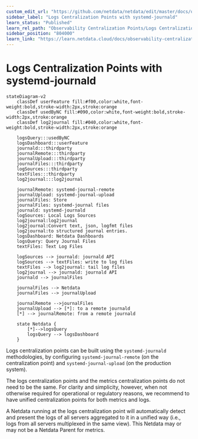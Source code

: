 ```yaml
---
custom_edit_url: "https://github.com/netdata/netdata/edit/master/docs/observability-centralization-points/logs-centralization-points-with-systemd-journald/README.md"
sidebar_label: "Logs Centralization Points with systemd-journald"
learn_status: "Published"
learn_rel_path: "Observability Centralization Points/Logs Centralization Points with systemd-journald"
sidebar_position: "804000"
learn_link: "https://learn.netdata.cloud/docs/observability-centralization-points/logs-centralization-points-with-systemd-journald/logs-centralization-points-with-systemd-journald"
---
```


# Logs Centralization Points with systemd-journald

```mermaid
stateDiagram-v2
    classDef userFeature fill:#f00,color:white,font-weight:bold,stroke-width:2px,stroke:orange
    classDef usedByNC fill:#090,color:white,font-weight:bold,stroke-width:2px,stroke:orange
    classDef log2journal fill:#040,color:white,font-weight:bold,stroke-width:2px,stroke:orange

    logsQuery:::usedByNC
    logsDashboard:::userFeature
    journald:::thirdparty
    journalRemote:::thirdparty
    journalUpload:::thirdparty
    journalFiles:::thirdparty
    logSources:::thirdparty
    textFiles:::thirdparty
    log2journal:::log2journal
     
    journalRemote: systemd-journal-remote
    journalUpload: systemd-journal-upload
    journalFiles: Store
    journalFiles: systemd-journal files
    journald: systemd-journald
    logSources: Local Logs Sources
    log2journal:log2journal
    log2journal:Convert text, json, logfmt files
    log2journal:to structured journal entries.
    logsDashboard: Netdata Dashboards
    logsQuery: Query Journal Files
    textFiles: Text Log Files

    logSources --> journald: journald API
    logSources --> textFiles: write to log files
    textFiles --> log2journal: tail log files
    log2journal --> journald: journald API
    journald --> journalFiles

    journalFiles --> Netdata
    journalFiles --> journalUpload

    journalRemote -->journalFiles
    journalUpload --> [*]: to a remote journald
    [*] --> journalRemote: from a remote journald

    state Netdata {
        [*]-->logsQuery
        logsQuery --> logsDashboard
    }
```

Logs centralization points can be built using the `systemd-journald` methodologies, by configuring `systemd-journal-remote` (on the centralization point) and `systemd-journal-upload` (on the production system).

The logs centralization points and the metrics centralization points do not need to be the same. For clarity and simplicity, however, when not otherwise required for operational or regulatory reasons, we recommend to have unified centralization points for both metrics and logs.

A Netdata running at the logs centralization point will automatically detect and present the logs of all servers aggregated to it in a unified way (i.e., logs from all servers multiplexed in the same view). This Netdata may or may not be a Netdata Parent for metrics.
